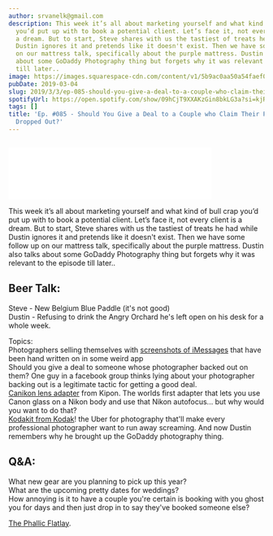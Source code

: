 ```yaml
---
author: srvanelk@gmail.com
description: This week it’s all about marketing yourself and what kind of bull crap
  you’d put up with to book a potential client. Let’s face it, not every client is
  a dream. But to start, Steve shares with us the tastiest of treats he had while
  Dustin ignores it and pretends like it doesn't exist. Then we have some follow up
  on our mattress talk, specifically about the purple mattress. Dustin also talks
  about some GoDaddy Photography thing but forgets why it was relevant to the episode
  till later..
image: https://images.squarespace-cdn.com/content/v1/5b9ac0aa50a54faef024c950/1551658698084-0TZ65LP00FX9YDFUUBYP/JVE-087.jpg?format=original
pubDate: 2019-03-04
slug: 2019/3/3/ep-085-should-you-give-a-deal-to-a-couple-who-claim-their-photographer-dropped-out
spotifyUrl: https://open.spotify.com/show/09hCjT9XXAKzGin8bkLG3a?si=kjRZvQ1JTb6Ov3HVzSSlWA
tags: []
title: 'Ep. #085 - Should You Give a Deal to a Couple who Claim Their Photographer
  Dropped Out?'
---
```


<figure>
  <img src="https://images.squarespace-cdn.com/content/v1/5b9ac0aa50a54faef024c950/1551658698084-0TZ65LP00FX9YDFUUBYP/JVE-087.jpg?format=original" alt="" />
</figure>
<iframe class="embedly-embed" src="//cdn.embedly.com/widgets/media.html?src=https%3A%2F%2Fanchor.fm%2Fweddingphotohangover%2Fembed%2Fepisodes%2FEp--085---Should-You-Give-a-Deal-to-a-Couple-who-Claim-Their-Photographer-Dropped-Out-e3c1kj&url=https%3A%2F%2Fanchor.fm%2Fweddingphotohangover%2Fepisodes%2FEp--085---Should-You-Give-a-Deal-to-a-Couple-who-Claim-Their-Photographer-Dropped-Out-e3c1kj&image=https%3A%2F%2Fs3-us-west-2.amazonaws.com%2Fanchor-generated-image-bank%2Fproduction%2Fpodcast_uploaded_episode400%2F805714%2F805714-1551658229642-5ad6f3dca6865.jpg&key=61d05c9d54e8455ea7a9677c366be814&type=text%2Fhtml&schema=anchor&wmode=opaque" width="400" height="102" scrolling="no" frameborder="0" allow="autoplay; fullscreen" allowfullscreen="true"></iframe>

This week it’s all about marketing yourself and what kind of bull crap you’d put up with to book a potential client. Let’s face it, not every client is a dream. But to start, Steve shares with us the tastiest of treats he had while Dustin ignores it and pretends like it doesn't exist. Then we have some follow up on our mattress talk, specifically about the purple mattress. Dustin also talks about some GoDaddy Photography thing but forgets why it was relevant to the episode till later..

## Beer Talk:  
Steve - New Belgium Blue Paddle (it's not good)  
Dustin - Refusing to drink the Angry Orchard he's left open on his desk for a whole week.

Topics:  
Photographers selling themselves with [screenshots of iMessages](https://m.facebook.com/groups/2143595509211422?view=permalink&id=2333576396879998) that have been hand written on in some weird app  
Should you give a deal to someone whose photographer backed out on them? One guy in a facebook group thinks lying about your photographer backing out is a legitimate tactic for getting a good deal.  
[Canikon lens adapter](https://petapixel.com/2019/02/22/world-first-canikon-autofocus-lens-adapter-coming-from-kipon/) from Kipon. The worlds first adapter that lets you use Canon glass on a Nikon body and use that Nikon autofocus... but why would you want to do that?  
[Kodakit from Kodak](https://petapixel.com/2019/02/23/kodaks-kodakit-asks-photographers-to-sign-over-the-entire-copyright/)! the Uber for photography that'll make every professional photographer want to run away screaming. And now Dustin remembers why he brought up the GoDaddy photography thing.

## Q&A:  
What new gear are you planning to pick up this year?  
What are the upcoming pretty dates for weddings?  
How annoying is it to have a couple you're certain is booking with you ghost you for days and then just drop in to say they've booked someone else?

[The Phallic Flatlay](https://www.facebook.com/groups/weddinghangover/permalink/2341547002749604/).